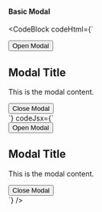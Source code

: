 ---
---


#### Basic Modal

<Preview>
  <Modal />
</Preview>

<CodeBlock
  codeHtml={`<div>
  <button class="bg-blue-500 text-white px-4 py-2 rounded">
    Open Modal
  </button>

  <div class="fixed inset-0 flex items-center justify-center bg-black bg-opacity-50">
    <div class="bg-white p-6 rounded shadow-lg">
      <h2 class="text-xl font-semibold mb-4">Modal Title</h2>
      <p class="mb-4">This is the modal content.</p>
      <button class="bg-red-500 text-white px-4 py-2 rounded">
        Close Modal
      </button>
    </div>
  </div>
</div>`}
  codeJsx={`<div>
  <button className="bg-blue-500 text-white px-4 py-2 rounded">
    Open Modal
  </button>

  <div className="fixed inset-0 flex items-center justify-center bg-black bg-opacity-50">
    <div className="bg-white p-6 rounded shadow-lg">
      <h2 className="text-xl font-semibold mb-4">Modal Title</h2>
      <p className="mb-4">This is the modal content.</p>
      <button className="bg-red-500 text-white px-4 py-2 rounded">
        Close Modal
      </button>
    </div>
  </div>
</div>`}
/>
